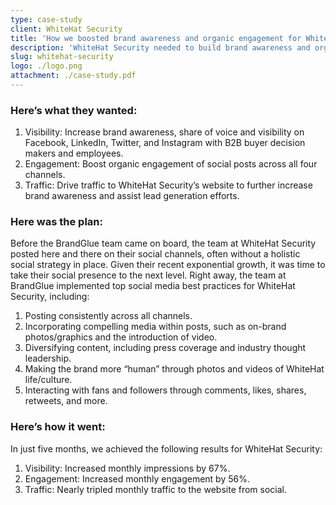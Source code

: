 ```yaml
---
type: case-study
client: WhiteHat Security
title: 'How we boosted brand awareness and organic engagement for WhiteHat Security'
description: 'WhiteHat Security needed to build brand awareness and organic engagement across their social outlets, and to increase website traffic from social. They needed a holistic strategy, so they turned to BrandGlue for help.'
slug: whitehat-security
logo: ./logo.png
attachment: ./case-study.pdf
---
```


### Here’s what they wanted:

1. Visibility: Increase brand awareness, share of voice and visibility on Facebook, LinkedIn, Twitter, and Instagram with B2B buyer decision makers and employees.
2. Engagement: Boost organic engagement of social posts across all four channels.
3. Traffic: Drive traffic to WhiteHat Security’s website to further increase brand awareness and assist lead generation efforts.

### Here was the plan:

Before the BrandGlue team came on board, the team at WhiteHat Security posted here and there on their social channels, often without a holistic social strategy in place. Given their recent exponential growth, it was time to take their social presence to the next level. Right away, the team at BrandGlue implemented top social media best practices for WhiteHat Security, including:

1. Posting consistently across all channels.
2. Incorporating compelling media within posts, such as on-brand photos/graphics and the introduction of video.
3. Diversifying content, including press coverage and industry thought leadership.
4. Making the brand more “human” through photos and videos of WhiteHat life/culture.
5. Interacting with fans and followers through comments, likes, shares, retweets, and more.

### Here’s how it went:

In just five months, we achieved the following results for WhiteHat Security:

1. Visibility: Increased monthly impressions by 67%.
2. Engagement: Increased monthly engagement by 56%.
3. Traffic: Nearly tripled monthly traffic to the website from social.

